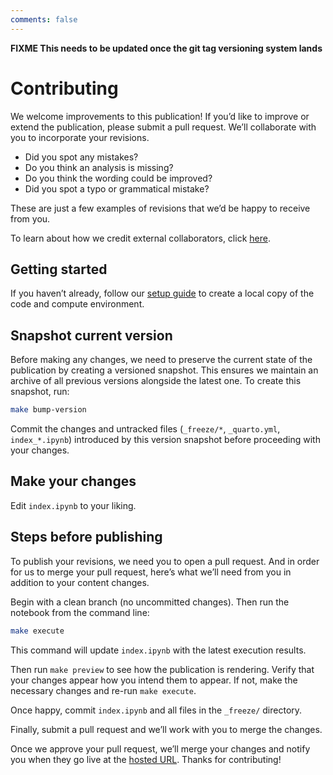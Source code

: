 ```yaml
---
comments: false
---
```


**FIXME This needs to be updated once the git tag versioning system lands**

# Contributing

We welcome improvements to this publication! If you'd like to improve or extend the publication, please submit a pull request. We'll collaborate with you to incorporate your revisions.

* Did you spot any mistakes?
* Do you think an analysis is missing?
* Do you think the wording could be improved?
* Did you spot a typo or grammatical mistake?

These are just a few examples of revisions that we'd be happy to receive from you.

::: {.callout-note}
To learn about how we credit external collaborators, click [here](https://github.com/Arcadia-Science/arcadia-software-handbook/blob/main/guides-and-standards/guide--credit-for-contributions.md).
:::

## Getting started

If you haven't already, follow our [setup guide](SETUP.qmd) to create a local copy of the code and compute environment.

## Snapshot current version

Before making any changes, we need to preserve the current state of the publication by creating a versioned snapshot. This ensures we maintain an archive of all previous versions alongside the latest one. To create this snapshot, run:

```bash
make bump-version
```

Commit the changes and untracked files (`_freeze/*`, `_quarto.yml`, `index_*.ipynb`) introduced by this version snapshot before proceeding with your changes.

## Make your changes

Edit `index.ipynb` to your liking.

## Steps before publishing

To publish your revisions, we need you to open a pull request. And in order for us to merge your pull request, here's what we'll need from you in addition to your content changes.

Begin with a clean branch (no uncommitted changes). Then run the notebook from the command line:

```bash
make execute
```

This command will update `index.ipynb` with the latest execution results.

Then run `make preview` to see how the publication is rendering. Verify that your changes appear how you intend them to appear. If not, make the necessary changes and re-run `make execute`.

Once happy, commit `index.ipynb` and all files in the `_freeze/` directory.

Finally, submit a pull request and we'll work with you to merge the changes.

Once we approve your pull request, we'll merge your changes and notify you when they go live at the [hosted URL](https://{{< var pub.org >}}.github.io/{{< var pub.repo >}}/). Thanks for contributing!
